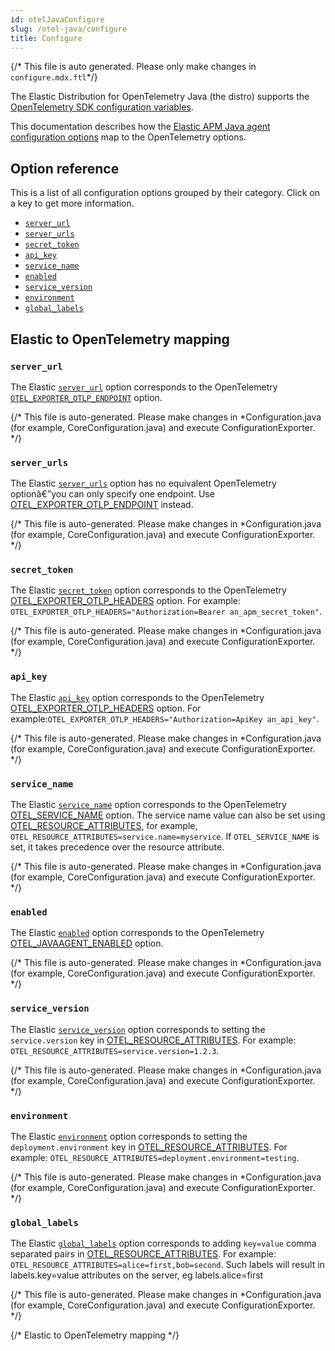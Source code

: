 ```yaml
---
id: otelJavaConfigure
slug: /otel-java/configure
title: Configure
---
```

{/* This file is auto generated. Please only make changes in `configure.mdx.ftl`*/}

The Elastic Distribution for OpenTelemetry Java (the distro) supports the
[OpenTelemetry SDK configuration variables](https://opentelemetry.io/docs/languages/sdk-configuration/general/).

This documentation describes how the [Elastic APM Java agent configuration options](https://www.elastic.co/guide/en/apm/agent/java/current/index.html)
map to the OpenTelemetry options.

## Option reference

This is a list of all configuration options grouped by their category.
Click on a key to get more information.

* [`server_url`](#server_url)
* [`server_urls`](#server_urls)
* [`secret_token`](#secret_token)
* [`api_key`](#api_key)
* [`service_name`](#service_name)
* [`enabled`](#enabled)
* [`service_version`](#service_version)
* [`environment`](#environment)
* [`global_labels`](#global_labels)

## Elastic to OpenTelemetry mapping

### `server_url`

The Elastic [`server_url`](https://www.elastic.co/guide/en/apm/agent/java/current/config-reporter.html#config-server-url) option corresponds to the OpenTelemetry [`OTEL_EXPORTER_OTLP_ENDPOINT`](https://opentelemetry.io/docs/concepts/sdk-configuration/otlp-exporter-configuration/#otel_exporter_otlp_endpoint) option.

{/* This file is auto-generated. Please make changes in *Configuration.java (for example, CoreConfiguration.java) and execute ConfigurationExporter. */}

### `server_urls`

The Elastic [`server_urls`](https://www.elastic.co/guide/en/apm/agent/java/current/config-reporter.html#config-server-urls) option has no equivalent OpenTelemetry optionâ€”you can only specify one endpoint. Use [OTEL_EXPORTER_OTLP_ENDPOINT](https://opentelemetry.io/docs/concepts/sdk-configuration/otlp-exporter-configuration/#otel_exporter_otlp_endpoint) instead.

{/* This file is auto-generated. Please make changes in *Configuration.java (for example, CoreConfiguration.java) and execute ConfigurationExporter. */}

### `secret_token`

The Elastic [`secret_token`](https://www.elastic.co/guide/en/apm/agent/java/current/config-reporter.html#config-secret-token) option corresponds to the OpenTelemetry [OTEL_EXPORTER_OTLP_HEADERS](https://opentelemetry.io/docs/concepts/sdk-configuration/otlp-exporter-configuration/#otel_exporter_otlp_headers) option. For example: `OTEL_EXPORTER_OTLP_HEADERS="Authorization=Bearer an_apm_secret_token"`.

{/* This file is auto-generated. Please make changes in *Configuration.java (for example, CoreConfiguration.java) and execute ConfigurationExporter. */}

### `api_key`

The Elastic [`api_key`](https://www.elastic.co/guide/en/apm/agent/java/current/config-reporter.html#config-api-key) option corresponds to the OpenTelemetry [OTEL_EXPORTER_OTLP_HEADERS](https://opentelemetry.io/docs/concepts/sdk-configuration/otlp-exporter-configuration/#otel_exporter_otlp_headers) option. For example:`OTEL_EXPORTER_OTLP_HEADERS="Authorization=ApiKey an_api_key"`.

{/* This file is auto-generated. Please make changes in *Configuration.java (for example, CoreConfiguration.java) and execute ConfigurationExporter. */}

### `service_name`

The Elastic [`service_name`](https://www.elastic.co/guide/en/apm/agent/java/current/config-core.html#config-service-name) option corresponds to the OpenTelemetry [OTEL_SERVICE_NAME](https://opentelemetry.io/docs/concepts/sdk-configuration/general-sdk-configuration/#otel_service_name) option. The service name value can also be set using [OTEL_RESOURCE_ATTRIBUTES](https://opentelemetry.io/docs/concepts/sdk-configuration/general-sdk-configuration/#otel_resource_attributes), for example, `OTEL_RESOURCE_ATTRIBUTES=service.name=myservice`. If `OTEL_SERVICE_NAME` is set, it takes precedence over the resource attribute.

{/* This file is auto-generated. Please make changes in *Configuration.java (for example, CoreConfiguration.java) and execute ConfigurationExporter. */}

### `enabled`

The Elastic [`enabled`](https://www.elastic.co/guide/en/apm/agent/java/current/config-core.html#config-enabled) option corresponds to the OpenTelemetry [OTEL_JAVAAGENT_ENABLED](https://opentelemetry.io/docs/languages/java/automatic/agent-config/#suppressing-specific-auto-instrumentation) option.

{/* This file is auto-generated. Please make changes in *Configuration.java (for example, CoreConfiguration.java) and execute ConfigurationExporter. */}

### `service_version`

The Elastic [`service_version`](https://www.elastic.co/guide/en/apm/agent/java/current/config-core.html#config-service-version) option corresponds to setting the `service.version` key in [OTEL_RESOURCE_ATTRIBUTES](https://opentelemetry.io/docs/concepts/sdk-configuration/general-sdk-configuration/#otel_resource_attributes). For example: `OTEL_RESOURCE_ATTRIBUTES=service.version=1.2.3`.

{/* This file is auto-generated. Please make changes in *Configuration.java (for example, CoreConfiguration.java) and execute ConfigurationExporter. */}

### `environment`

The Elastic [`environment`](https://www.elastic.co/guide/en/apm/agent/java/current/config-core.html#config-environment) option corresponds to setting the `deployment.environment` key in [OTEL_RESOURCE_ATTRIBUTES](https://opentelemetry.io/docs/concepts/sdk-configuration/general-sdk-configuration/#otel_resource_attributes). For example: `OTEL_RESOURCE_ATTRIBUTES=deployment.environment=testing`.

{/* This file is auto-generated. Please make changes in *Configuration.java (for example, CoreConfiguration.java) and execute ConfigurationExporter. */}

### `global_labels`

The Elastic [`global_labels`](https://www.elastic.co/guide/en/apm/agent/java/current/config-core.html#config-global-labels) option corresponds to adding `key=value` comma separated pairs in [OTEL_RESOURCE_ATTRIBUTES](https://opentelemetry.io/docs/concepts/sdk-configuration/general-sdk-configuration/#otel_resource_attributes). For example: `OTEL_RESOURCE_ATTRIBUTES=alice=first,bob=second`. Such labels will result in labels.key=value attributes on the server, eg labels.alice=first

{/* This file is auto-generated. Please make changes in *Configuration.java (for example, CoreConfiguration.java) and execute ConfigurationExporter. */}



{/* Elastic to OpenTelemetry mapping */}
